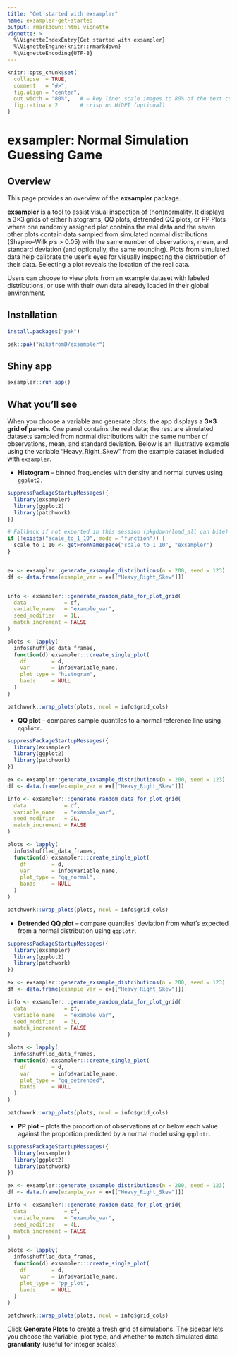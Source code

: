 ```yaml
---
title: "Get started with exsampler"
name: exsampler-get-started
output: rmarkdown::html_vignette
vignette: >
  %\VignetteIndexEntry{Get started with exsampler}
  %\VignetteEngine{knitr::rmarkdown}
  %\VignetteEncoding{UTF-8}
---
```


```r
knitr::opts_chunk$set(
  collapse  = TRUE,
  comment   = "#>",
  fig.align = "center",
  out.width = "80%",   # ← key line: scale images to 80% of the text column
  fig.retina = 2       # crisp on HiDPI (optional)
)
```

# exsampler: Normal Simulation Guessing Game

## Overview

This page provides an overview of the **exsampler** package.

**exsampler** is a tool to assist visual inspection of (non)normality. It displays a 3×3 grids of either histograms, QQ plots, detrended QQ plots, or PP Plots where one randomly assigned plot contains the real data and the seven other plots contain data sampled from simulated normal distributions (Shapiro–Wilk *p*'s \> 0.05) with the same number of observations*,* mean, and standard deviation (and optionally, the same rounding). Plots from simulated data help calibrate the user's eyes for visually inspecting the distribution of their data. Selecting a plot reveals the location of the real data.

Users can choose to view plots from an example dataset with labeled distributions, or use with their own data already loaded in their global environment.

## Installation

```r
install.packages("pak")

pak::pak("WikstromD/exsampler")
```

## Shiny app

```r
exsampler::run_app()
```

## What you’ll see

When you choose a variable and generate plots, the app displays a **3×3** **grid of panels**. One panel contains the real data; the rest are simulated datasets sampled from normal distributions with the same number of observations, mean, and standard deviation. Below is an illustrative example using the variable "Heavy_Right_Skew" from the example dataset included with `exsampler`.

-   **Histogram** – binned frequencies with density and normal curves using `ggplot2.`

```r
suppressPackageStartupMessages({
  library(exsampler)
  library(ggplot2)
  library(patchwork)
})

# Fallback if not exported in this session (pkgdown/load_all can bite)
if (!exists("scale_to_1_10", mode = "function")) {
  scale_to_1_10 <- getFromNamespace("scale_to_1_10", "exsampler")
}


ex <- exsampler::generate_exsample_distributions(n = 200, seed = 123)
df <- data.frame(example_var = ex[["Heavy_Right_Skew"]])


info <- exsampler:::generate_random_data_for_plot_grid(
  data            = df,
  variable_name   = "example_var",
  seed_modifier   = 1L,
  match_increment = FALSE
)

plots <- lapply(
  info$shuffled_data_frames,
  function(d) exsampler:::create_single_plot(
    df        = d,
    var       = info$variable_name,
    plot_type = "histogram",
    bands     = NULL
  )
)

patchwork::wrap_plots(plots, ncol = info$grid_cols)

```

-   **QQ plot** – compares sample quantiles to a normal reference line using `qqplotr`.

```r
suppressPackageStartupMessages({
  library(exsampler)
  library(ggplot2)
  library(patchwork)
})

ex <- exsampler::generate_exsample_distributions(n = 200, seed = 123)
df <- data.frame(example_var = ex[["Heavy_Right_Skew"]])

info <- exsampler:::generate_random_data_for_plot_grid(
  data            = df,
  variable_name   = "example_var",
  seed_modifier   = 2L,
  match_increment = FALSE
)

plots <- lapply(
  info$shuffled_data_frames,
  function(d) exsampler:::create_single_plot(
    df        = d,
    var       = info$variable_name,
    plot_type = "qq_normal",
    bands     = NULL
  )
)

patchwork::wrap_plots(plots, ncol = info$grid_cols)

```

-   **Detrended QQ plot** – compare quantiles' deviation from what's expected from a normal distribution using `qqplotr`.

```r
suppressPackageStartupMessages({
  library(exsampler)
  library(ggplot2)
  library(patchwork)
})

ex <- exsampler::generate_exsample_distributions(n = 200, seed = 123)
df <- data.frame(example_var = ex[["Heavy_Right_Skew"]])

info <- exsampler:::generate_random_data_for_plot_grid(
  data            = df,
  variable_name   = "example_var",
  seed_modifier   = 3L,
  match_increment = FALSE
)

plots <- lapply(
  info$shuffled_data_frames,
  function(d) exsampler:::create_single_plot(
    df        = d,
    var       = info$variable_name,
    plot_type = "qq_detrended",
    bands     = NULL
  )
)

patchwork::wrap_plots(plots, ncol = info$grid_cols)

```

-   **PP plot** – plots the proportion of observations at or below each value against the proportion predicted by a normal model using `qqplotr`.

```r
suppressPackageStartupMessages({
  library(exsampler)
  library(ggplot2)
  library(patchwork)
})

ex <- exsampler::generate_exsample_distributions(n = 200, seed = 123)
df <- data.frame(example_var = ex[["Heavy_Right_Skew"]])

info <- exsampler:::generate_random_data_for_plot_grid(
  data            = df,
  variable_name   = "example_var",
  seed_modifier   = 4L,
  match_increment = FALSE
)

plots <- lapply(
  info$shuffled_data_frames,
  function(d) exsampler:::create_single_plot(
    df        = d,
    var       = info$variable_name,
    plot_type = "pp_plot",
    bands     = NULL
  )
)

patchwork::wrap_plots(plots, ncol = info$grid_cols)

```

Click **Generate Plots** to create a fresh grid of simulations. The sidebar lets you choose the variable, plot type, and whether to match simulated data **granularity** (useful for integer scales).
